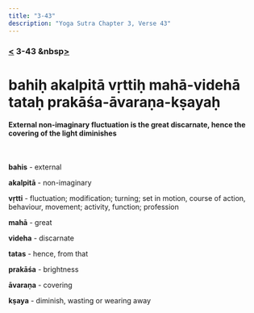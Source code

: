 ```yaml
---
title: "3-43"
description: "Yoga Sutra Chapter 3, Verse 43"
---
```


### [<](/Chapter-3/3-42) 3-43 &nbsp[>](/Chapter-3/3-44/)

# bahiḥ akalpitā vṛttiḥ mahā-videhā tataḥ prakāśa-āvaraṇa-kṣayaḥ

#### External non-imaginary fluctuation is the great discarnate, hence the covering of the light diminishes

<br />

**bahis** - external

**akalpitā** - non-imaginary

**vṛtti** - fluctuation; modification; turning; set in motion, course of action, behaviour, movement; activity, function; profession

**mahā** - great

**videha** - discarnate

**tatas** - hence, from that

**prakāśa** - brightness

**āvaraṇa** - covering

**kṣaya** - diminish, wasting or wearing away

<br />

